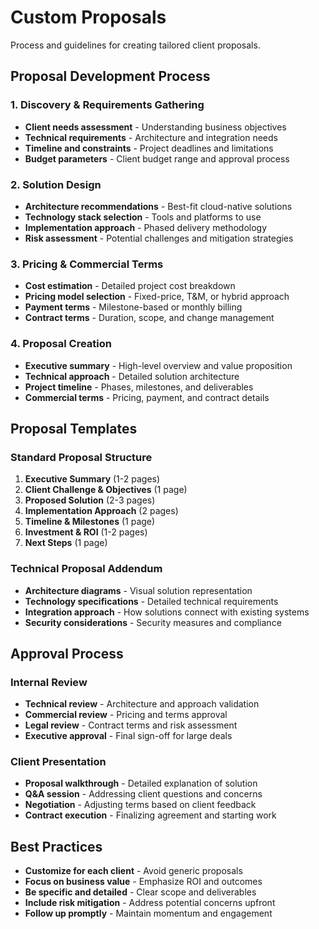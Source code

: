 # Custom Proposals

Process and guidelines for creating tailored client proposals.

## Proposal Development Process

### 1. Discovery & Requirements Gathering
- **Client needs assessment** - Understanding business objectives
- **Technical requirements** - Architecture and integration needs
- **Timeline and constraints** - Project deadlines and limitations
- **Budget parameters** - Client budget range and approval process

### 2. Solution Design
- **Architecture recommendations** - Best-fit cloud-native solutions
- **Technology stack selection** - Tools and platforms to use
- **Implementation approach** - Phased delivery methodology
- **Risk assessment** - Potential challenges and mitigation strategies

### 3. Pricing & Commercial Terms
- **Cost estimation** - Detailed project cost breakdown
- **Pricing model selection** - Fixed-price, T&M, or hybrid approach
- **Payment terms** - Milestone-based or monthly billing
- **Contract terms** - Duration, scope, and change management

### 4. Proposal Creation
- **Executive summary** - High-level overview and value proposition
- **Technical approach** - Detailed solution architecture
- **Project timeline** - Phases, milestones, and deliverables
- **Commercial terms** - Pricing, payment, and contract details

## Proposal Templates

### Standard Proposal Structure
1. **Executive Summary** (1-2 pages)
2. **Client Challenge & Objectives** (1 page)
3. **Proposed Solution** (2-3 pages)
4. **Implementation Approach** (2 pages)
5. **Timeline & Milestones** (1 page)
6. **Investment & ROI** (1-2 pages)
7. **Next Steps** (1 page)

### Technical Proposal Addendum
- **Architecture diagrams** - Visual solution representation
- **Technology specifications** - Detailed technical requirements
- **Integration approach** - How solutions connect with existing systems
- **Security considerations** - Security measures and compliance

## Approval Process

### Internal Review
- **Technical review** - Architecture and approach validation
- **Commercial review** - Pricing and terms approval
- **Legal review** - Contract terms and risk assessment
- **Executive approval** - Final sign-off for large deals

### Client Presentation
- **Proposal walkthrough** - Detailed explanation of solution
- **Q&A session** - Addressing client questions and concerns
- **Negotiation** - Adjusting terms based on client feedback
- **Contract execution** - Finalizing agreement and starting work

## Best Practices

- **Customize for each client** - Avoid generic proposals
- **Focus on business value** - Emphasize ROI and outcomes
- **Be specific and detailed** - Clear scope and deliverables
- **Include risk mitigation** - Address potential concerns upfront
- **Follow up promptly** - Maintain momentum and engagement
